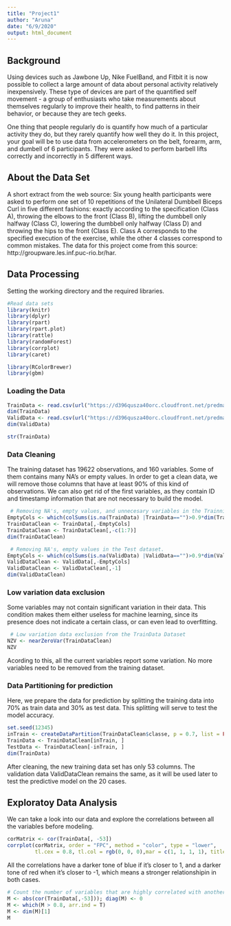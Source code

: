 ---
title: "Project1"
author: "Aruna"
date: "6/9/2020"
output: html_document
---
## Background
Using devices such as Jawbone Up, Nike FuelBand, and Fitbit it is now possible to collect a large amount of data about personal activity relatively inexpensively. These type of devices are part of the quantified self movement - a group of enthusiasts who take measurements about themselves regularly to improve their health, to find patterns in their behavior, or because they are tech geeks.

One thing that people regularly do is quantify how much of a particular activity they do, but they rarely quantify how well they do it. In this project, your goal will be to use data from accelerometers on the belt, forearm, arm, and dumbell of 6 participants. They were asked to perform barbell lifts correctly and incorrectly in 5 different ways.

## About the Data Set
A short extract from the web source:
Six young health participants were asked to perform one set of 10 repetitions of the Unilateral Dumbbell Biceps Curl in five different fashions: exactly according to the specification (Class A), throwing the elbows to the front (Class B), lifting the dumbbell only halfway (Class C), lowering the dumbbell only halfway (Class D) and throwing the hips to the front (Class E). Class A corresponds to the specified execution of the exercise, while the other 4 classes correspond to common mistakes.
The data for this project come from this source: http://groupware.les.inf.puc-rio.br/har.


## Data Processing
Setting the working directory and the required libraries.

```{r setup, include=FALSE}
#Read data sets
library(knitr)
library(dplyr)
library(rpart)
library(rpart.plot)
library(rattle)
library(randomForest)
library(corrplot)
library(caret)

library(RColorBrewer)
library(gbm)

```
### Loading the Data
```{r}
TrainData <- read.csv(url("https://d396qusza40orc.cloudfront.net/predmachlearn/pml-training.csv"),header=TRUE)
dim(TrainData)
ValidData <- read.csv(url("https://d396qusza40orc.cloudfront.net/predmachlearn/pml-testing.csv"),header=TRUE)
dim(ValidData)

str(TrainData)
```
### Data Cleaning
The training dataset has 19622 observations, and 160 variables. Some of them contains many NA’s or empty values.
In order to get a clean data, we will remove those columns that have at least 90% of this kind of observations. We can also get rid of the first variables, as they contain ID and timestamp information that are not necessary to build the model.
```{r}
 # Removing NA's, empty values, and unnecesary variables in the Trainning dataset.
EmptyCols <- which(colSums(is.na(TrainData) |TrainData=="")>0.9*dim(TrainData)[1]) 
TrainDataClean <- TrainData[,-EmptyCols]
TrainDataClean <- TrainDataClean[,-c(1:7)]
dim(TrainDataClean)

 # Removing NA's, empty values in the Test dataset.
EmptyCols <- which(colSums(is.na(ValidData) |ValidData=="")>0.9*dim(ValidData)[1]) 
ValidDataClean <- ValidData[,-EmptyCols]
ValidDataClean <- ValidDataClean[,-1]
dim(ValidDataClean)
```
### Low variation data exclusion
Some variables may not contain significant variation in their data. This condition makes them either useless for machine learning, since its presence does not indicate a certain class, or can even lead to overfitting.
```{r}
 # Low variation data exclusion from the TrainData Dataset
NZV <- nearZeroVar(TrainDataClean)
NZV
```
Acording to this, all the current variables report some variation. No more variables need to be removed from the training dataset.

### Data Partitioning for prediction
Here, we prepare the data for prediction by splitting the training data into 70% as train data and 30% as test data. This splitting will serve to test the model accuracy.
```{r}
set.seed(12345) 
inTrain <- createDataPartition(TrainDataClean$classe, p = 0.7, list = FALSE)
TrainData <- TrainDataClean[inTrain, ]
TestData <- TrainDataClean[-inTrain, ]
dim(TrainData)
```
After cleaning, the new training data set has only 53 columns.
The validation data ValidDataClean remains the same, as it will be used later to test the predictive model on the 20 cases.

## Exploratoy Data Analysis
We can take a look into our data and explore the correlations between all the variables before modeling.
```{r}
corMatrix <- cor(TrainData[, -53])
corrplot(corMatrix, order = "FPC", method = "color", type = "lower", 
         tl.cex = 0.8, tl.col = rgb(0, 0, 0),mar = c(1, 1, 1, 1), title = "Training Dataset Correlogram")
```

All the correlations have a darker tone of blue if it’s closer to 1, and a darker tone of red when it’s closer to -1, which means a stronger relationshipin in both cases.
```{r}
# Count the number of variables that are highly correlated with another one
M <- abs(cor(TrainData[,-53])); diag(M) <- 0
M <- which(M > 0.8, arr.ind = T)
M <- dim(M)[1]
M
```
